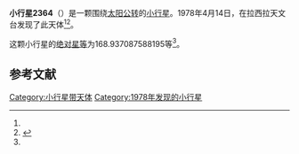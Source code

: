 {{Infobox planet
| bgcolour = #FFFFC0
| name = 2364 Seillier
| symbol = 
| image = 
| caption = 
| discovery = yes
| discovery_ref = 
| discoverer = {{link-en|亨利·德波鸿诺|Henri Debehogne}}
| discovery_site = [[拉西拉天文台|拉西拉天文台]] 
| discovered = 1978年4月14日
| designations = yes
| mp_name = 
| named_after = 
| alt_names = 1978 GD/ 1966 DX / 1971 BH / 1978 HA
| mp_category = [[主带小行星|主带小行星]]
| orbit_ref = <ref name="a">[http://ssd.jpl.nasa.gov/sbdb.cgi?sstr=2364 2364 Seillier] {{Wayback|url=http://ssd.jpl.nasa.gov/sbdb.cgi?sstr=2364 |date=20210717083911 }}，小行星數據庫瀏覽器（JPL Small-Body Database Browser）－[[美国国家航空航天局|美国国家航空航天局]]喷气推进实验室</ref>
| epoch = 2456400.5 (2013年4月18日更新)
| aphelion = {{convert|3.618533624036463|AU|km|3|abbr=on|lk=out}}
| perihelion = {{convert|2.733061387235453|AU|km|3|abbr=on}}
| semimajor = {{convert|3.175797505635958|AU|km|3|abbr=on}}
| eccentricity = 0.139409429
| period = 2067.176845 [[日|日]]<br />5.66[[儒略年|儒略年]]
| avg_speed = 
| inclination = 10.70764430605036
| asc_node = 42.83985763736614
| mean_anomaly = 
| arg_peri = 168.937087588195
| satellites = 
| physical_characteristics = yes
| dimensions = 
| mass = 
| density = 
| surface_grav = 
| escape_velocity = 
| sidereal_day = 
| axial_tilt = 
| pole_ecliptic_lat = 
| pole_ecliptic_lon = 
| albedo = 
| temperatures= 
| temp_name1 = 
| mean_temp_1 = 
| max_temp_1 = 
| temp_name2 = 
| max_temp_2 = 
| spectral_type = 
| abs_magnitude = 168.937087588195
}}

'''小行星2364'''（{{lang-en|2364 Seillier}}）是一颗围绕[[太阳|太阳]][[公转|公转]]的[[小行星|小行星]]。1978年4月14日，{{link-en|亨利·德波鸿诺|Henri Debehogne}}在拉西拉天文台发现了此天体<ref name="a" /><ref>{{cite news|title=小行星列表|url=http://cfa-www.harvard.edu/iau/lists/NumberedMPs.txt|accessdate=2013-07-08|newspaper=哈佛大学|archive-date=2008-05-17|archive-url=https://web.archive.org/web/20080517010638/http://cfa-www.harvard.edu/iau/lists/NumberedMPs.txt|dead-url=no}}</ref>。

这颗小行星的[[绝对星等|绝对星等]]为168.937087588195等<ref name="a" />。

==参考文献==
{{reflist}}
{{Minor Planet Number|[[小行星2363|小行星2363]]|[[小行星2365|小行星2365]]}}

{{小天体}}

[[Category:小行星带天体|Category:小行星带天体]]
[[Category:1978年发现的小行星|Category:1978年发现的小行星]]

{{asteroid-stub}}